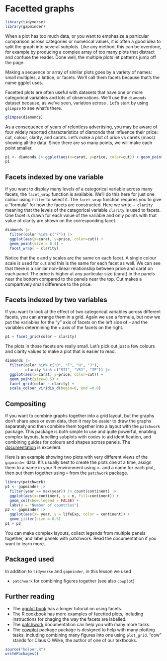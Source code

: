 # Facetted graphs {#facets}

```r
library(tidyverse)
library(gapminder)
```

When a plot has too much data, or you want to emphasize a particular comparison across categories or numerical values, it is often a good idea to split the graph into several subplots. Like any method, this can be overdone, for example by producing a complex array of too many plots that distract and confuse the reader. Done well, the multiple plots let patterns jump off the page.

Making a sequence or array of similar plots goes by a variety of names: small multiples, a lattice, or facets. We'll call them facets because that's the name ggplot uses.

Facetted plots are often useful with datasets that have one or more categorical variables and lots of observations. We'll use the `diamonds` dataset because, as we've seen, variation across . Let's start by using `glimpse` to see what's there.

```r
glimpse(diamonds)
```

As a consequence of years of relentless advertising, you may be aware of four widely reported characteristics of diamonds that influence their price: cut, colour, clarity, and carats. Let's make a plot of price vs carets (mass) showing all the data. Since there are so many points, we will make each point smaller.

```r
p1 <- diamonds |> ggplot(aes(x=carat, y=price, color=cut)) + geom_point(size=0.4)
p1
```
## Facets indexed by one variable

If you want to display many levels of a categorical variable across many facets, the `facet_wrap` function is available. We'll do this here for just one colour using `filter` to select it. The `facet_wrap` function requires you to give a "formula" for how the facets are constructed. Here we write `~ clarity` meaning that the levels of the categorical variable `clarity` is used to facets. One facet is drawn for each value of the variable and only points with that value of clarity are shown on the corresponding facet.

```r
diamonds |> 
  filter(color %in% c("F")) |>
  ggplot(aes(x=carat, y=price, color=cut)) + 
  geom_point(size = 0.4) +
  facet_wrap( ~ clarity) 
```

Notice that the x and y scales are the same on each facet. A single colour scale is used for `cut` and this is the same for each facet as well. We can see that there is a similar non-linear relationship between price and carat on each panel. The price is higher at any particular size (carat) in the panels near the bottom compared to the panels near the top. Cut makes a compartively small difference to the price. 

## Facets indexed by two variables

If you want to look at the effect of two categorical variables across different facets, you can arrange them in a grid. Again we use a formula, but now we put the variables for the "y" axis of facets on the left side of `~` and the variables determining the `x` axis of the facets on the right.

```r
p1 + facet_grid(color ~ clarity)
```

The plots in those facets are really small. Let's pick out just a few colours and clarity values to make a plot that is easier to read. 

```r
diamonds |> 
  filter(color %in% c("D", "F", "H", "J"), 
         clarity %in% c("SI1", "VS1", "IF")) |>
  ggplot(aes(x=carat, y=price, color=cut)) + 
  geom_point(size=0.5) +
  facet_grid(color ~ clarity) + 
  scale_colour_viridis_d(begin=0, end =0.8) 
```

## Compositing

If you want to combine graphs together into a grid layout, but the graphs don't share axes or even data, then it may be easier to draw the graphs separately and then combine them together into a layout with the `patchwork` package. This package is both simple to use and quite powerful, enabling complex layouts, labelling subplots with codes to aid identification, and combining guides for colours and shapes across panels. The [documentation](https://patchwork.data-imaginist.com/) is excellent.

Here is an example showing two plots with very different views of the `gapminder` data. It's usually best to create the plots one at a time, assign them to a name in your R environment using `<-` and a name for each plot, then put them together using `+` from the `patchwork` package.

```r
library(patchwork)
p1 <- gapminder |> 
  filter(year == max(year)) |> count(continent) |> 
  ggplot(aes(x=continent, y = n, fill=continent)) +
  geom_col(show.legend = FALSE) +
  labs(y = "Number of countries") 
p2 <- gapminder |>
  ggplot(aes(x= year, y = lifeExp, color = continent)) + 
  geom_jitter(size = 0.5)
p1 + p2 
```

You can make complex layouts, collect legends from multiple panels together, and label panels with patchwork. Read the documentation if you want to learn more.

## Packaged used

In addition to `tidyverse` and `gapminder`, in this lesson we used 

* `patchwork` for combining figures together (see also `cowplot`)

## Further reading

* The [ggplot book](https://ggplot2-book.org/facet.html) has a longer tutorial on using facets.
* The [R cookbook](http://www.cookbook-r.com/Graphs/Facets_(ggplot2)/) has more examples of facetted plots, including instructions for chaging the way the facets are labelled.
* The [patchwork](https://patchwork.data-imaginist.com/) documentation can help you with many more tasks.
* The [cowplot](https://cran.r-project.org/web/packages/cowplot/vignettes/introduction.html#:~:text=The%20cowplot%20package%20is%20a,or%20mix%20plots%20with%20images.) package package is designed to help with many plotting tasks, including combining many figures into one using `plot_grid`. "cow" stands for Claus O Wilke, the author of one of our textbooks.

```r
source("helper.R")
writePackages()
```


